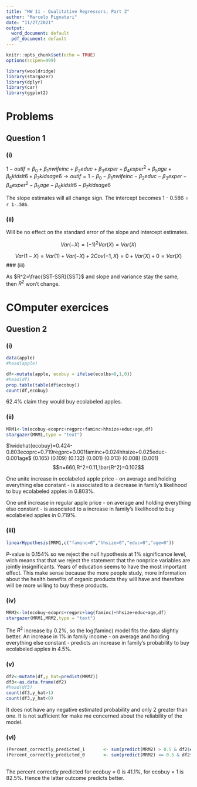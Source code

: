 ```yaml
---
title: "HW 11 - Qualitative Regressors, Part 2"
author: "Marcelo Pignatari"
date: "11/27/2021"
output:
  word_document: default
  pdf_document: default
---
```


\tableofcontents


\newpage

```r
knitr::opts_chunk$set(echo = TRUE)
options(scipen=999)
```


```r
library(wooldridge)
library(stargazer)
library(dplyr)
library(car)
library(ggplot2)
```

# Problems

## Question 1

### (i)


$1-outlf= \beta_0 + \beta_1nwifeinc + \beta_2educ + \beta_3exper + \beta_4exper^2 + \beta_5age + \beta_6kidslt6 + \beta_7kidsage6 → outlf = 1 - \beta_0 - \beta_1nwifeinc - \beta_2educ - \beta_3exper - \beta_4exper^2 - \beta_5age - \beta_6kidslt6 - \beta_7kidsage6$

The slope estimates will all change sign.  The intercept becomes 1 - 0.586 = `r 1-.586`.

### (ii)

WIll be no effect on the standard error of the slope and intercept estimates.

$$ Var(-X) = (-1)^2 Var(X) = Var(X) $$

$$Var(1-X) = Var(1) + Var(-X) + 2Cov(-1,X) = 0 + Var(X) + 0 = Var(X)$$
### (iii)

As $R^2=\frac{SST-SSR}{SST}$ and slope and variance stay the same, then $R^2$ won't change.

# COmputer exercices

## Question 2

### (i) 

```r
data(apple)
#head(apple)

df<-mutate(apple, ecobuy = ifelse(ecolbs>0,1,0))
#head(df)
prop.table(table(df$ecobuy))
count(df,ecobuy)
```

62.4% claim they would buy ecolabeled apples.


### (ii)

```r
MRM1<-lm(ecobuy~ecoprc+regprc+faminc+hhsize+educ+age,df)
stargazer(MRM1,type = "text")
```

$\widehat{ecobuy}=0.424-0.803ecoprc+0.719regprc+0.001faminc+0.024hhsize+0.025educ-0.001age$
                  (0.165)  (0.109)     (0.132)    (0.001)      (0.013)  (0.008)    (0.001)
$$n=660,R^2=0.11,\bar{R^2}=0.102$$

One unite increase in ecolabeled apple price - on average and holding everything else constant - is associated to a decrease in family's likelihood to buy ecolabeled apples in 0.803%.

One unit increase in regular apple price - on average and holding everything else constant - is associated to a increase in family's likelihood to buy ecolabeled apples in 0.719%.

### (iii)

```r
linearHypothesis(MRM1,c("faminc=0","hhsize=0","educ=0","age=0"))

```

P-value is 0.154% so we reject the null hypothesis at 1% significance level, wich means that that we reject the statement that the nonprice variables are jointly insignificants.
Years of education seems to have the most important effect. This make sense because the more people study, more information about the health benefits of organic products they will have and therefore will be more willing to buy these products.

### (iv)

```r
MRM2<-lm(ecobuy~ecoprc+regprc+log(faminc)+hhsize+educ+age,df)
stargazer(MRM1,MRM2,type = "text")
```

The $R^2$ increase by 0.2%, so the log(faminc) model fits the data slightly better.
An increase in 1% in family income - on average and holding everything else constant - predicts an increase in family's probability to buy ecolabeled apples in 4.5%.

### (v)

```r

df2<-mutate(df,y_hat=predict(MRM2))
df3<-as.data.frame(df2)
#head(df3)
count(df3,y_hat>1)
count(df3,y_hat<0)

```

It does not have any negative estimated probability and only 2 greater than one. It is not sufficient for make me concerned about the reliability of the model.

### (vi)

```r
(Percent_correctly_predicted_1       <- sum(predict(MRM2) > 0.5 & df2$ecobuy==1) / sum(df2$ecobuy==1))
(Percent_correctly_predicted_0       <- sum(predict(MRM2) <= 0.5 & df2$ecobuy==0) / sum(df2$ecobuy==0))
 

```

The percent correctly predicted for ecobuy = 0 is 41.1%, for ecobuy = 1 is 82.5%. Hence the latter outcome predicts better. 
